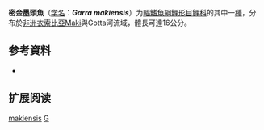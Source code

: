 {{Speciesbox
| name = 密金墨頭魚
| status = LC
| status_system = IUCN3.1
| image = Garra makiensis.jpg
| genus = Garra
| species = makiensis
| authority = [[Boulenger|Boulenger]], 1904
| synonyms = *''Discognathus makiensis''<br /><small>Boulenger, 1904</small> '' 
*''Discognathus rothschildi''<br /><small>Pellegrin, 1905</small> ''
}}

'''密金墨頭魚'''（[[学名|学名]]：'''''Garra makiensis'''''）为[[輻鰭魚綱|輻鰭魚綱]][[鯉形目|鯉形目]][[鲤科|鲤科]]的其中一[[種|種]]，分布於[[非洲|非洲]][[衣索比亞|衣索比亞]]Maki與Gotta河流域，體長可達16公分。

== 参考資料 ==
*{{FishBase_species|genus=Garra|species=makiensis|year=2011|month=12}}

== 扩展阅读 ==
{{refbegin}}
{{wikispecies-inline|Garra makiensis|密金墨頭魚}}
{{refend}}
{{Taxonbar|from=Q1100304}}

[[Category:墨头鱼属|makiensis]]
[[Category:1904年描述的魚類|G]]


{{鯉形目小作品}}